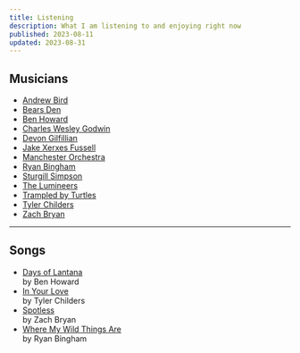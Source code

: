 ```yaml
---
title: Listening
description: What I am listening to and enjoying right now
published: 2023-08-11
updated: 2023-08-31
---
```


## Musicians

- [Andrew Bird](https://www.youtube.com/@andrewbirdmusic)
- [Bears Den](https://www.youtube.com/@bearsdenmusic)
- [Ben Howard](https://www.youtube.com/channel/UC7P46taO0CdI8Gy44P1X2yA)
- [Charles Wesley Godwin](https://www.youtube.com/channel/UCJCxcREP5KsQrFgNATnYPWg)
- [Devon Gilfillian](https://www.youtube.com/@DevonGilfillian)
- [Jake Xerxes Fussell](https://www.youtube.com/channel/UCb7Cc1suIkrnKTbI407id2A)
- [Manchester Orchestra](https://www.youtube.com/channel/UCxi28TQABtfZ0pfvMVozD7Q)
- [Ryan Bingham](https://www.youtube.com/@ryanbingham)
- [Sturgill Simpson](https://www.youtube.com/@sturgillsimpson)
- [The Lumineers](https://www.youtube.com/channel/UCB7P9Hr5BYB5Mkxau6t3Sgw)
- [Trampled by Turtles](https://www.youtube.com/@tbtduluth)
- [Tyler Childers](https://www.youtube.com/@tylerchilders)
- [Zach Bryan](https://www.youtube.com/channel/UCwK3C8Vgphad4PweezfUBAQ)

---

## Songs

- [Days of Lantana](https://www.youtube.com/watch?v=U1BezmtNuKE) <br/><span>by Ben Howard</span>
- [In Your Love](https://www.youtube.com/watch?v=II-L8Hq0_i4) <br/><span>by Tyler Childers</span>
- [Spotless](https://www.youtube.com/watch?v=vhAEk-j-FGo) <br/><span>by Zach Bryan</span>
- [Where My Wild Things Are](https://www.youtube.com/watch?v=vyvar_KtvsE) <br/><span>by Ryan Bingham</span>
